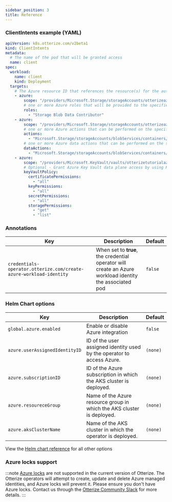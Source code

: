```yaml
---
sidebar_position: 3
title: Reference
---
```


### ClientIntents example (YAML)

```yaml
apiVersion: k8s.otterize.com/v2beta1
kind: ClientIntents
metadata:
  # The name of the pod that will be granted access
  name: client
spec:
  workload:
    name: client
    kind: Deployment
  targets:
    # The Azure resource ID that references the resource(s) for the authorization. Subscription & resource group are automatically appended.
    - azure:
        scope: "/providers/Microsoft.Storage/storageAccounts/otterizeazureiamtutorial/blobServices/default/containers/otterizeazureiamtutorialcontainer"
        # one or more Azure roles that will be provided to the specified resources
        roles:
          - "Storage Blob Data Contributor"
    - azure:
        scope: "/providers/Microsoft.Storage/storageAccounts/otterizeazureiamtutorial/blobServices/default/containers/otterizeazureiamtutorialcontainer2"
        # one or more Azure actions that can be performed on the specified resources (cannot be used with azureRoles)
        actions:
          - "Microsoft.Storage/storageAccounts/blobServices/containers/read"
        # one or more Azure data actions that can be performed on the specified resources (cannot be used with azureRoles)
        dataActions:
          - "Microsoft.Storage/storageAccounts/blobServices/containers/blobs/read"
    - azure:
        scope: "/providers/Microsoft.KeyVault/vaults/otterizetutorialazureiamkeyvault"
        # Optional - Grant Azure Key Vault data plane access by using Key Vault access policy
        keyVaultPolicy:
          certificatePermissions:
            - "all"
          keyPermissions:
            - "all"
          secretPermissions:
            - "all"
          storagePermissions:
            - "get"
            - "list"
```

### Annotations

| Key                                                        | Description                                                                                                                                                                                  | Default  |
|------------------------------------------------------------|----------------------------------------------------------------------------------------------------------------------------------------------------------------------------------------------|----------|
| `credentials-operator.otterize.com/create-azure-workload-identity` | When set to **true**, the credential operator will create an Azure workload identity the associated pod | `false` |


### Helm Chart options

| Key                                                        | Description                                                                                                                                                                                  | Default  |
|------------------------------------------------------------|----------------------------------------------------------------------------------------------------------------------------------------------------------------------------------------------|----------|
| `global.azure.enabled`                                       | Enable or disable Azure integration                                                                                                                                                            | `false`  |
| `azure.userAssignedIdentityID` | ID of the user assigned identity used by the operator to access Azure. | `(none)` |
| `azure.subscriptionID`         | ID of the Azure subscription in which the AKS cluster is deployed.     | `(none)` |
| `azure.resoureceGroup`         | Name of the Azure resource group in which the AKS cluster is deployed. | `(none)` |
| `azure.aksClusterName`         | Name of the AKS cluster in which the operator is deployed.             | `(none)` |

View the [Helm chart reference](/reference/otterize-chart) for all other options

### Azure locks support
:::note
[Azure locks](https://learn.microsoft.com/en-us/azure/azure-resource-manager/management/lock-resources?tabs=json) are not supported in the current version of Otterize. The Otterize operators will attempt to create, update and delete Azure managed identities, and Azure locks will prevent it. Please ensure you don't have Azure locks.
Contact us through the [Otterize Community Slack](https://joinslack.otterize.com/) for more details.
:::


